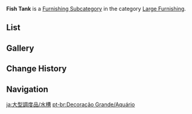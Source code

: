 {{Terminology Infobox
|title        = Fish Tank
|image        = Icon Housing Large Furnishing Fish Tank.png
|type         = Item Groups
|type2        = Furnishing Subcategories
|type3        = Interior Furnishings
|type4        = Large Furnishing
}}
'''Fish Tank''' is a [[Furnishing Subcategory]] in the category [[Large Furnishing]].

==List==
{{Furnishings by Category Table|Large Furnishing Fish Tank|nocategory=1|version=1|singular=1}}

==Gallery==
{{Furnishings by Category Gallery|Large Furnishing Fish Tank}}

==Change History==
{{Change History|3.0}}

==Navigation==
{{Furnishing Navbox|interior}}

[[Category:Large Furnishing Fish Tank| ]]

[[ja:大型調度品/水槽]]
[[pt-br:Decoração Grande/Aquário]]